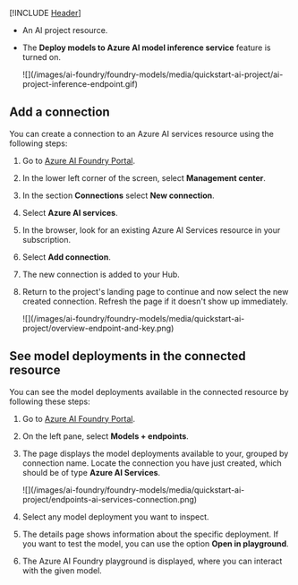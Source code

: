 ---
---

[!INCLUDE [Header](intro)]

* An AI project resource.

* The **Deploy models to Azure AI model inference service** feature is turned on.

   <Frame>
      ![](/images/ai-foundry/foundry-models/media/quickstart-ai-project/ai-project-inference-endpoint.gif)
   </Frame>
## Add a connection

You can create a connection to an Azure AI services resource using the following steps:

1. Go to [Azure AI Foundry Portal](https://ai.azure.com/?cid=learnDocs).

2. In the lower left corner of the screen, select **Management center**.

3. In the section **Connections** select **New connection**.

4. Select **Azure AI services**.

5. In the browser, look for an existing Azure AI Services resource in your subscription.

6. Select **Add connection**.

7. The new connection is added to your Hub.

8. Return to the project's landing page to continue and now select the new created connection. Refresh the page if it doesn't show up immediately. 

   <Frame>
      ![](/images/ai-foundry/foundry-models/media/quickstart-ai-project/overview-endpoint-and-key.png)
   </Frame>
## See model deployments in the connected resource

You can see the model deployments available in the connected resource by following these steps:

1. Go to [Azure AI Foundry Portal](https://ai.azure.com/?cid=learnDocs).

2. On the left pane, select **Models + endpoints**.

3. The page displays the model deployments available to your, grouped by connection name. Locate the connection you have just created, which should be of type **Azure AI Services**.

   <Frame>
      ![](/images/ai-foundry/foundry-models/media/quickstart-ai-project/endpoints-ai-services-connection.png)
   </Frame>
4. Select any model deployment you want to inspect.

5. The details page shows information about the specific deployment. If you want to test the model, you can use the option **Open in playground**.

6. The Azure AI Foundry playground is displayed, where you can interact with the given model.

